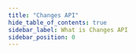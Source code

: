 ```yaml
---
title: "Changes API"
hide_table_of_contents: true
sidebar_label: What is Changes API
sidebar_position: 0
---
```





<LanguageSwitcher supportedLanguages={supportedLanguages} />

<LanguageContent language="csharp">
   <WhatIsChangesApiCsharp />
</LanguageContent>

<LanguageContent language="java">
   <WhatIsChangesApiJava />
</LanguageContent>


<!---
### Changes API
- [How to Subscribe to Document Changes](../../client-api/changes/what-is-changes-api)
- [How to Subscribe to Index Changes](../../client-api/changes/how-to-subscribe-to-index-changes)
- [How to Subscribe to Operation Changes](../../client-api/changes/how-to-subscribe-to-operation-changes)


-->